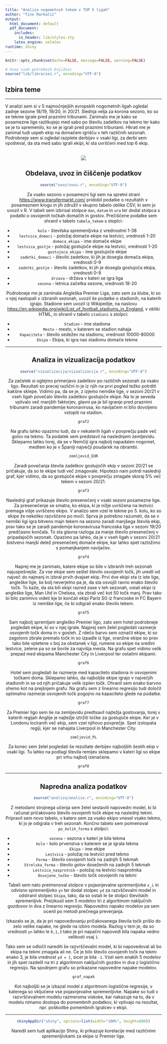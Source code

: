 ```yaml
---
title: "Analiza nogometnih tekem v TOP 5 ligah"
author: "Tine Markočič"
output:
  html_document: default
  pdf_document:
    includes:
      in_header: lib/styles.sty
    latex_engine: xelatex
runtime: shiny
---
```


```r
knitr::opts_chunk$set(echo=FALSE, message=FALSE, warning=FALSE)

# Uvoz vseh potrebnih knjižnic
source("lib/libraries.r", encoding="UTF-8")
```


## Izbira teme

***
V analizi sem si v 5 najmočnjejših evropskih nogometnih ligah ogledal zadnje sezone 18/19, 19/20, in 20/21. Slednja velja za korona sezono, ko so se tekme igrale pred praznimi tribunami. Zanimalo me je kako se posamezne lige razlikujejo med sabo po številu zadetkov na tekmo ter kako se je to spremenilo, ko se je igrali pred praznimi tribunami. Hkrati me je zanimal tudi uspeh ekip na domačem igrišču v teh različnih sezonah. Podrobneje sem si ogledal razplete derbijev v vsaki ligi, za derbi sem vpošteval, da sta med sabo igrali ekipi, ki sta uvrščeni med top 6 ekip. 


<br>
<center>

![](slike/european-leagues-1024x640.jpg)
<center>


## Obdelava, uvoz in čiščenje podatkov

```r
source("uvoz/uvoz.r", encoding="UTF-8")
```
Za vsako sezono v posamezni ligi sem na spretni strani <https://www.transfermarkt.com/> pridobil podatke o rezultatih v posameznem krogu in jih združil v skupno tabelo oblike CSV, ki sem jo uvozil v R. V tabeli sem izbrisal stolpce `dan`, `datum` in `ura` ter dodal stolpca s podatki o osvojenih točkah domačih in gostov. Prečiščene podatke sem shranil v tabelo `tabela_tekem` s stoplci:

-   `kolo` - številska spremenljivka z vrednostmi 1-38
-   `lestvica_domaci` - položaj domače ekipe na lestvici, vrednosti 1-20
-   `domaca_ekipa` - ime domače ekipe
-   `lestvica_gostje` - položaj gostujoče ekipe na lestvici, vrednosti 1-20
-   `gostujoca_ekipa` - ime gostujoče ekipe
-   `zadetki_domaci` - število zadetkov, ki jih je dosegla domača ekipa, vrednosti 0-9
-   `zadetki_gostje` - število zadetkov, ki jih je dosegla gostujoča ekipa, vrednosti 0-9
-   `drzava` - država v kateri se igra liga
-   `sezona` - letnica začetka sezone, vrednosti 18-20

Podrobneje me je zanimala Angleška Premier Liga, zato sem za klube, ki so v njej nastopali v izbranih sezonah, uvozil še podatke o stadionih, na katerih igrajo. Stadione sem uvozil iz Wikipedije, na naslovu <https://en.wikipedia.org/wiki/List_of_football_stadiums_in_England>, v obliki HTML, in shranil v tabelo `stadioni` s stolpci:

-   `Stadion` - ime stadiona
-   `Mesto` - mesto, v katerem se stadion nahaja
-   `Kapaciteta` - število sedežev na stadionu, vrednosti 10000-80000
-   `Ekipa` - Ekipa, ki igra nas stadionu domače tekme


***

## Analiza in vizualizacija podatkov

```r
source("vizualizacija/vizualizacija.r", encoding="UTF-8")
```


Za začetek si oglejmo primerjavo zadetkov po različnih sezonah za vsako ligo. Rezultati so precej različni in je iz njih na prvi pogled težko potrditi kakšne sklepe. Vidimo pa, da se je, z izjemo nemške lige, v sezoni 20/21 v vseh ligah povečalo število zadetkov gostujoče ekipe. Na to je seveda vplivalo več manjših faktorjev, glavni pa je bil igranje pred praznimi tribunami zaradi pandemije koronavirusa, ko navijačem ni bilo dovoljeno vstopiti na stadion.
```r
graf2
```


Na grafu lahko opazimo tudi, da v nekaterih ligah v povprečju pade več golov na tekmo. Ta podatek sem predstavil na naslednjem zemljevidu. Sklepamo lahko torej, da se v Nemčiji igra najbolj napadalen nogomet, medtem ko je v Španiji največji poudarek na obrambi.
```r
zemljevid_EUR
```


Zaradi povečanja števila zadetkov gostujočih ekip v sezoni 20/21 se pričakuje, da so te ekipe tudi več zmagovale. Hipotezo nam potrdi naslednji graf, kjer vidimo, da so gostujoče ekipe v povprečju zmagale skoraj 5% več tekem v sezoni 20/21.
```r
graf3
```


Naslednji graf prikazuje število presenečenj v vsaki sezoni posamezne lige. Za presenečenje se smatra, ko ekipa, ki je nižje uvrščena na lestvici premaga višje uvrščeno ekipo. V analizo sem vzel le tekme po 5. kolu, ko so ekipe že nekoliko razvščene po moči. Sprva je potrebno razumeti, da se v nemški ligi igra bitveno majn tekem na sezono zaradi manjšega števila ekip, prav tako se je zaradi pandemije koronavirusa francoska liga v sezoni 19/20 predčasno končala. To sta glavna razloga za manje število presenečenj v pripadajočih sezonah. Opazimo pa lahko, da je v vseh ligah v sezoni 20/21 bistveno manjši delež presenečenj domače ekipe, kar lahko spet razložimo s pomanjkanjem navijačev. 
```r
graf4
```


Naprej me je zanimalo, katere ekipe so bile v izbranih treh sezonah najuspešnejše. Za vse ekipe sem seštel število osvojenih točk, jih uredil od največ do najmanj in izbral prvih dvajset ekip. Prvi dve ekipi sta iz iste lige, angleške lige, še bolj neverjetno pa je, da sta osvojili ravno enako število točk. To kaže, da sta bili ekipi razred zase v teh sezonah, ostali ekipi iz angleške lige, Man Utd in Chelsea, sta zbrali več kot 50 točk manj. Prav tako bi bilo zanimivo videti kje bi končali ekipi Paris SG iz francoske in FC Bayern iz nemške lige, če bi odigrali enako število tekem.
```r
graf5
```


Sam najbolj spremljam angleško Premier ligo, zato sem hotel podrobneje pogledati ekipe, ki so v njej igrale. Najprej sem želel pogledati razmerje osvojenih točk doma in v gosteh. Z rdečo barvo sem označil ekipe, ki so zagotovo zbrale premalo točk in so izpadle iz lige, oranžne ekipe so prav tako bile vpletene v boj za obstanek v ligi, rumene so ekipe na sredini lestvice, zelene pa so se borile za najvišja mesta. Na grafu spet vidimo velik prepad med ekipama Manchester City in Liverpool ter ostalimi ekipami.
```r
graf6
```


Hotel sem pogledati še razmerje med kapaciteto stadiona in osvojenimi točkami doma. Sklepamo lahko, da najboljše ekipe igrajo v največjih stadionih in se od njih pričakuje velik izplen točk. Ohranil sem enako barvno shemo kot na prejšnjem grafu. Na grafu sem z linearno regresijo tudi določil optimalno razmerje osvojenih točk pogojno na kapaciteto glede na podatke.
```r
graf7
```


Za Premier ligo sem še na zemljevidu predtsavil najtežja gostovanja, torej v katerih regijah Anglije je najtežje iztržiti točke za gostujoče ekipe. Ker je v Londonu lociranih več ekip, sem vzel njihovo povprečje. Spet izstopata regiji, kjer se nahajata Liverpool in Manchester City.
```r
zemljevid_PL
```


Za konec sem želel pogledati še rezultate derbijev najboljših šestih ekip v vsaki ligi. Tu lahko na podlagi števila remijev sklepamo v kateri ligi so ekipe pri vrhu najbolj izenačene.
```r
graf8
```

***

## Napredna analiza podatkov

```r
source("analiza/analiza.r", encoding="UTF-8")
```


Z metodami strojnega učenja sem želel sestaviti napovedni model, ki bi računal pričakovano število osvojenih točk ekipe na naslednji tekmi. Pripravil sem novo tabelo, v katero sem za vsako ekipo vnesel vsako tekmo, ki jo je odigrala v treh sezonah. Končno tabelo sem poimenoval `po_kolih_forma` s stolpci:

-   `sezona` - sezona v kateri je bila tekma
-   `kolo` - kolo prvenstva v katerem se je igrala tekma
-   `Ekipa` - ime ekipe
-   `Lestvica` - položaj na lestvici pred tekmo
-   `Forma` - število osvojenih točk na zadnjih 5 tekmah
-   `Strelska_forma` - število golov doseženih na zadnjih 5 tekmah
-   `Lestvica_nasprotnik` - položaj na lestvici nasprotnika
-   `Osvojene_točke` - število točk osvojenih na tekmi

Tabeli sem nato preimenoval stolpce v pojasnjevalne spremenljivke `x_i` in odvisno spremenljivko `yn` ter dodal stolpec `yd` za razvščevalni model in odstranil stolpec `Ekipa`, tako, da so ostali le še stolpci številskih spremenljivk. Preizkusil sem 5 modelov tri z algoritmom naključnih gozdovov in dva z linearno regresijo. Napovedno napako modelov pa sem ocenil po metodi prečnega preverjanja.

Izkazalo se je, da je pri napovedovanju pričakovanega števila točk prišlo do zelo velike napake, ne glede na izbiro modela. Razlog v tem je, da so vrednosti `yn` lahko le `0,1,3` tako je pri napačni napovedi bila napaka vedno velikosti vsaj `1`.

Tako sem se odločil narediti še razvrščevalni model, ki bi napovedoval ali bo ekipa na tekmi zmagala ali ne. Če je bilo število osvojenih točk na tekmi enako 3, je bila vrednost `yd = 1`, sicer je bila `-1`. Vzel sem enakih 5 modelov in jih spet  razdelil na tri z algoritmom naključnih gozdov in dva z logistično regresijo. Na spodnjem grafu so prikazane napovedne napake modelov.

```r
graf_napak
```

Kot najboljši se je izkazal model z algoritmom logistične regresije, v katerega so vključene vse pojasnjevalne spremenljivke. Napake so tudi v razvrščevalnem modelu razmeroma viskoke, kar nakazuje na to, da v modelu nimamo dostopa do pomembnih podatkov, ki vplivajo na rezultat, npr. poškodbe pomembnih igralcev v ekipi.


***

```r
shinyAppDir("shiny", options=list(width="100%", height=600))
```
Naredil sem tudi aplikacijo Shiny, ki prikazuje korelacije med različnimi spremenljivkami za ekipe iz Premier lige.